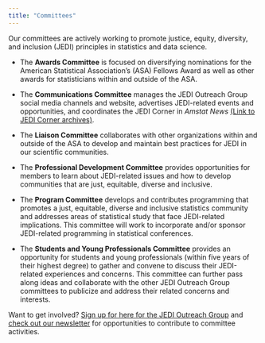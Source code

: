 ```yaml
---
title: "Committees"
---
```


Our committees are actively working to promote justice, equity, diversity, and inclusion (JEDI) principles in statistics and data science. 

* The **Awards Committee** is focused on diversifying nominations for the American Statistical Association’s (ASA) Fellows Award as well as other awards for statisticians within and outside of the ASA.

* The **Communications Committee** manages the JEDI Outreach Group social media channels and website, advertises JEDI-related events and opportunities, and coordinates the JEDI Corner in *Amstat News* [(Link to JEDI Corner archives)](jedi-corner.qmd).

* The **Liaison Committee** collaborates with other organizations within and outside of the ASA to develop and maintain best practices for JEDI in our scientific communities.

* The **Professional Development Committee** provides opportunities for members to learn about JEDI-related issues and how to develop communities that are just, equitable, diverse and inclusive.

* The **Program Committee** develops and contributes programming that promotes a just, equitable, diverse and inclusive statistics community and addresses areas of statistical study that face JEDI-related implications. This committee will work to incorporate and/or sponsor JEDI-related programming in statistical conferences.

* The **Students and Young Professionals Committee** provides an opportunity for students and young professionals (within five years of their highest degree) to gather and convene to discuss their JEDI-related experiences and concerns. This committee can further pass along ideas and collaborate with the other JEDI Outreach Group committees to publicize and address their related concerns and interests.

Want to get involved? [Sign up for here for the JEDI Outreach Group](get-involved.qmd) and [check out our newsletter](weekly-newsletter.qmd) for opportunities to contribute to committee activities. 

